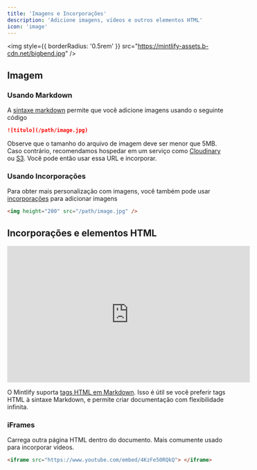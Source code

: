```yaml
---
title: 'Imagens e Incorporações'
description: 'Adicione imagens, vídeos e outros elementos HTML'
icon: 'image'
---
```


<img
  style={{ borderRadius: '0.5rem' }}
  src="https://mintlify-assets.b-cdn.net/bigbend.jpg"
/>

## Imagem

### Usando Markdown

A [sintaxe markdown](https://www.markdownguide.org/basic-syntax/#images) permite que você adicione imagens usando o seguinte código

```md
![título](/path/image.jpg)
```

Observe que o tamanho do arquivo de imagem deve ser menor que 5MB. Caso contrário, recomendamos hospedar em um serviço como [Cloudinary](https://cloudinary.com/) ou [S3](https://aws.amazon.com/s3/). Você pode então usar essa URL e incorporar.

### Usando Incorporações

Para obter mais personalização com imagens, você também pode usar [incorporações](/writing-content/embed) para adicionar imagens

```html
<img height="200" src="/path/image.jpg" />
```

## Incorporações e elementos HTML

<iframe
  width="560"
  height="315"
  src="https://www.youtube.com/embed/4KzFe50RQkQ"
  title="YouTube video player"
  frameBorder="0"
  allow="accelerometer; autoplay; clipboard-write; encrypted-media; gyroscope; picture-in-picture"
  allowFullScreen
  style={{ width: '100%', borderRadius: '0.5rem' }}
></iframe>

<br />

<Tip>

O Mintlify suporta [tags HTML em Markdown](https://www.markdownguide.org/basic-syntax/#html). Isso é útil se você preferir tags HTML à sintaxe Markdown, e permite criar documentação com flexibilidade infinita.

</Tip>

### iFrames

Carrega outra página HTML dentro do documento. Mais comumente usado para incorporar vídeos.

```html
<iframe src="https://www.youtube.com/embed/4KzFe50RQkQ"> </iframe>
```